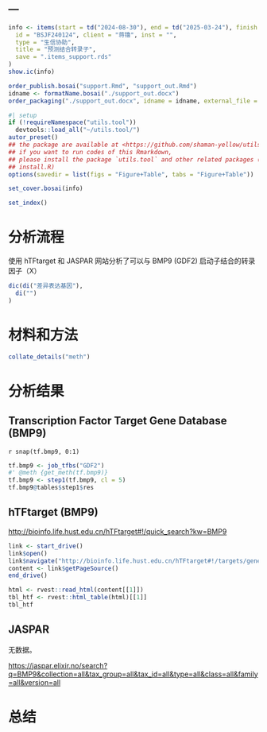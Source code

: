 ---
---

```r
info <- items(start = td("2024-08-30"), end = td("2025-03-24"), finish = td("2025-03-25"),
  id = "BSJF240124", client = "蒋镥", inst = "",
  type = "生信协助",
  title = "预测结合转录子",
  save = ".items_support.rds"
)
show.ic(info)

order_publish.bosai("support.Rmd", "support_out.Rmd")
idname <- formatName.bosai("./support_out.docx")
order_packaging("./support_out.docx", idname = idname, external_file = NULL)
```

```r
#| setup
if (!requireNamespace("utils.tool"))
  devtools::load_all("~/utils.tool/")
autor_preset()
## the package are available at <https://github.com/shaman-yellow/utils.tool>
## if you want to run codes of this Rmarkdown,
## please install the package `utils.tool` and other related packages (run
## install.R)
options(savedir = list(figs = "Figure+Table", tabs = "Figure+Table"))
```

```r
set_cover.bosai(info)
```

```r
set_index()
```

# 分析流程 {#abstract}

使用 hTFtarget 和 JASPAR 网站分析了可以与 BMP9 (GDF2) 启动子结合的转录因子（X）

```r
dic(di("差异表达基因"),
  di("")
)

```

# 材料和方法 {#introduction}

```r
collate_details("meth")
```

# 分析结果 {#workflow}

## Transcription Factor Target Gene Database (BMP9)

`r snap(tf.bmp9, 0:1)`

```r
tf.bmp9 <- job_tfbs("GDF2")
#' @meth {get_meth(tf.bmp9)}
tf.bmp9 <- step1(tf.bmp9, cl = 5)
tf.bmp9@tables$step1$res
```

## hTFtarget (BMP9)

<http://bioinfo.life.hust.edu.cn/hTFtarget#!/quick_search?kw=BMP9>

```r
link <- start_drive()
link$open()
link$navigate("http://bioinfo.life.hust.edu.cn/hTFtarget#!/targets/gene?gene=ENSG00000263761")
content <- link$getPageSource()
end_drive()

html <- rvest::read_html(content[[1]])
tbl_htf <- rvest::html_table(html)[[1]]
tbl_htf
```

## JASPAR

无数据。

<https://jaspar.elixir.no/search?q=BMP9&collection=all&tax_group=all&tax_id=all&type=all&class=all&family=all&version=all>


# 总结 {#conclusion}

